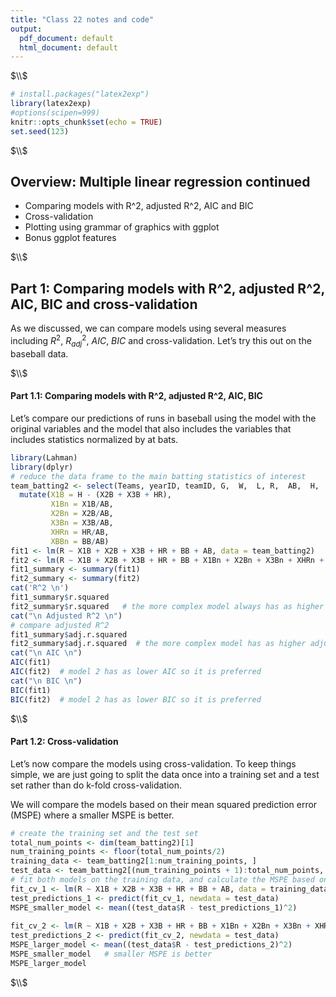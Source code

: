 ---
title: "Class 22 notes and code"
output:
  pdf_document: default
  html_document: default
---





$\\$





```{r setup, include=FALSE}
# install.packages("latex2exp")
library(latex2exp)
#options(scipen=999)
knitr::opts_chunk$set(echo = TRUE)
set.seed(123)
```



$\\$




## Overview: Multiple linear regression continued



 * Comparing models with R^2, adjusted R^2, AIC and BIC
 * Cross-validation
 * Plotting using grammar of graphics with ggplot
 * Bonus ggplot features






$\\$







## Part 1: Comparing models with R^2, adjusted R^2, AIC, BIC and cross-validation


As we discussed, we can compare models using several measures including $R^2$, $R^2_{adj}$, $AIC$, $BIC$ and cross-validation. Let's try this out on the baseball data.




$\\$





#### Part 1.1: Comparing models with R^2, adjusted R^2, AIC, BIC


Let's compare our predictions of runs in baseball using the model with the original variables and the model that also includes the variables that includes statistics normalized by at bats.




```{r}
library(Lahman)
library(dplyr)
# reduce the data frame to the main batting statistics of interest
team_batting2 <- select(Teams, yearID, teamID, G,  W,  L, R,  AB,  H,  X2B, X3B,  HR,  BB,  SO, SB, CS,  HBP, SF) %>%
  mutate(X1B = H - (X2B + X3B + HR),
         X1Bn = X1B/AB, 
         X2Bn = X2B/AB, 
         X3Bn = X3B/AB, 
         XHRn = HR/AB, 
         XBBn = BB/AB)                        
fit1 <- lm(R ~ X1B + X2B + X3B + HR + BB + AB, data = team_batting2)
fit2 <- lm(R ~ X1B + X2B + X3B + HR + BB + X1Bn + X2Bn + X3Bn + XHRn + XBBn, data = team_batting2)
fit1_summary <- summary(fit1)
fit2_summary <- summary(fit2)
cat('R^2 \n')
fit1_summary$r.squared
fit2_summary$r.squared   # the more complex model always has as higher R^2
cat("\n Adjusted R^2 \n")
# compare adjusted R^2 
fit1_summary$adj.r.squared
fit2_summary$adj.r.squared  # the more complex model has as higher adjusted R^2
cat("\n AIC \n")
AIC(fit1)
AIC(fit2)  # model 2 has as lower AIC so it is preferred
cat("\n BIC \n")
BIC(fit1)
BIC(fit2)  # model 2 has as lower BIC so it is preferred
```






$\\$






#### Part 1.2: Cross-validation


Let's now compare the models using cross-validation. To keep things simple, we are just going to split the data once into a training set and a test set rather than do k-fold cross-validation. 

We will compare the models based on their mean squared prediction error (MSPE) where a smaller MSPE is better. 



```{r}
# create the training set and the test set
total_num_points <- dim(team_batting2)[1]
num_training_points <- floor(total_num_points/2)
training_data <- team_batting2[1:num_training_points, ]
test_data <- team_batting2[(num_training_points + 1):total_num_points, ]
# fit both models on the training data, and calculate the MSPE based on thier predictions on the test set
fit_cv_1 <- lm(R ~ X1B + X2B + X3B + HR + BB + AB, data = training_data)
test_predictions_1 <- predict(fit_cv_1, newdata = test_data)
MSPE_smaller_model <- mean((test_data$R - test_predictions_1)^2)
  
fit_cv_2 <- lm(R ~ X1B + X2B + X3B + HR + BB + X1Bn + X2Bn + X3Bn + XHRn + XBBn, data = training_data)
test_predictions_2 <- predict(fit_cv_2, newdata = test_data)
MSPE_larger_model <- mean((test_data$R - test_predictions_2)^2)
MSPE_smaller_model   # smaller MSPE is better
MSPE_larger_model
```







$\\$

